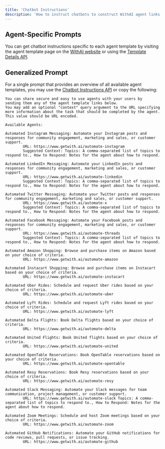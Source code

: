 ```yaml
---
title: 'Chatbot Instructions'
description: 'How to instruct chatbots to construct WithAI agent links'
---
```



## Agent-Specific Prompts

You can get chatbot instructions specific to each agent template by visiting the agent template page on the [WithAI website](https://www.getwith.ai) or using the [Template Details API](/api-reference/template-details).

## Generalized Prompt

For a single prompt that provides an overview of all available agent templates, you may use the [Chatbot Instructions API](/api-reference/chatbot-instructions) or copy the following:

```
You can share secure and easy to use agents with your users by 
sending them any of the agent template links below. 
You may add an optional "context" query argument to the URL specifying 
more information about the task that should be completed by the agent. 
This value should be URL encoded. 

Available Agents:

Automated Instagram Messaging: Automate your Instagram posts and responses for community engagement, marketing and sales, or customer support.
        URL: https://www.getwith.ai/automate-instagram
        Suggested Context: Topics: A comma-separated list of topics to respond to., How to Respond: Notes for the agent about how to respond.

Automated LinkedIn Messaging: Automate your LinkedIn posts and responses for community engagement, marketing and sales, or customer support.
        URL: https://www.getwith.ai/automate-linkedin
        Suggested Context: Topics: A comma-separated list of topics to respond to., How to Respond: Notes for the agent about how to respond.

Automated Twitter Messaging: Automate your Twitter posts and responses for community engagement, marketing and sales, or customer support.
        URL: https://www.getwith.ai/automate-x
        Suggested Context: Topics: A comma-separated list of topics to respond to., How to Respond: Notes for the agent about how to respond.

Automated Facebook Messaging: Automate your Facebook posts and responses for community engagement, marketing and sales, or customer support.
        URL: https://www.getwith.ai/automate-threads
        Suggested Context: Topics: A comma-separated list of topics to respond to., How to Respond: Notes for the agent about how to respond.

Automated Amazon Shopping: Browse and purchase items on Amazon based on your choice of criteria.
        URL: https://www.getwith.ai/automate-amazon 

Automated Instacart Shopping: Browse and purchase items on Instacart based on your choice of criteria.
        URL: https://www.getwith.ai/automate-instacart 

Automated Uber Rides: Schedule and request Uber rides based on your choice of criteria.
        URL: https://www.getwith.ai/automate-uber 

Automated Lyft Rides: Schedule and request Lyft rides based on your choice of criteria.
        URL: https://www.getwith.ai/automate-lyft 

Automated Delta Flights: Book Delta flights based on your choice of criteria.
        URL: https://www.getwith.ai/automate-delta 

Automated United Flights: Book United flights based on your choice of criteria.
        URL: https://www.getwith.ai/automate-united 

Automated OpenTable Reservations: Book OpenTable reservations based on your choice of criteria.
        URL: https://www.getwith.ai/automate-opentable 

Automated Resy Reservations: Book Resy reservations based on your choice of criteria.
        URL: https://www.getwith.ai/automate-resy 

Automated Slack Messaging: Automate your Slack messages for team communication, project management, or customer support.
        URL: https://www.getwith.ai/automate-slack Topics: A comma-separated list of topics to respond to., How to Respond: Notes for the agent about how to respond.

Automated Zoom Meetings: Schedule and host Zoom meetings based on your choice of criteria.
        URL: https://www.getwith.ai/automate-zoom 

Automated GitHub Notifications: Automate your GitHub notifications for code reviews, pull requests, or issue tracking.
        URL: https://www.getwith.ai/automate-github 
```
